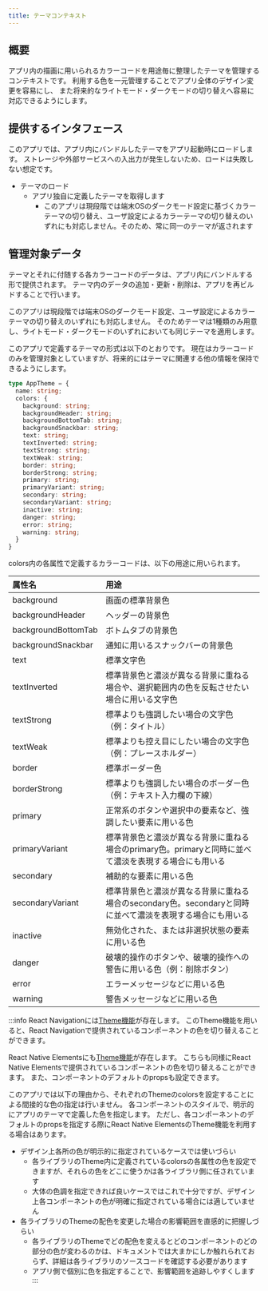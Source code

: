 ```yaml
---
title: テーマコンテキスト
---
```


## 概要

アプリ内の描画に用いられるカラーコードを用途毎に整理したテーマを管理するコンテキストです。
利用する色を一元管理することでアプリ全体のデザイン変更を容易にし、
また将来的なライトモード・ダークモードの切り替えへ容易に対応できるようにします。

## 提供するインタフェース

このアプリでは、アプリ内にバンドルしたテーマをアプリ起動時にロードします。
ストレージや外部サービスへの入出力が発生しないため、ロードは失敗しない想定です。

- テーマのロード
  - アプリ独自に定義したテーマを取得します
    - このアプリは現段階では端末OSのダークモード設定に基づくカラーテーマの切り替え、ユーザ設定によるカラーテーマの切り替えのいずれにも対応しません。そのため、常に同一のテーマが返されます

## 管理対象データ

テーマとそれに付随する各カラーコードのデータは、アプリ内にバンドルする形で提供されます。
テーマ内のデータの追加・更新・削除は、アプリを再ビルドすることで行います。

このアプリは現段階では端末OSのダークモード設定、ユーザ設定によるカラーテーマの切り替えのいずれにも対応しません。
そのためテーマは1種類のみ用意し、ライトモード・ダークモードのいずれにおいても同じテーマを適用します。

このアプリで定義するテーマの形式は以下のとおりです。
現在はカラーコードのみを管理対象としていますが、将来的にはテーマに関連する他の情報を保持できるようにします。

```typescript
type AppTheme = {
  name: string;
  colors: {
    background: string;
    backgroundHeader: string;
    backgroundBottomTab: string;
    backgroundSnackbar: string;
    text: string;
    textInverted: string;
    textStrong: string;
    textWeak: string;
    border: string;
    borderStrong: string;
    primary: string;
    primaryVariant: string;
    secondary: string;
    secondaryVariant: string;
    inactive: string;
    danger: string;
    error: string; 
    warning: string;
  }
}
```

colors内の各属性で定義するカラーコードは、以下の用途に用いられます。

| 属性名             | 用途 |
|:-------------------|:-----|
| background         | 画面の標準背景色 |
| backgroundHeader   | ヘッダーの背景色 |
| backgroundBottomTab| ボトムタブの背景色 |
| backgroundSnackbar | 通知に用いるスナックバーの背景色 |
| text               | 標準文字色 |
| textInverted       | 標準背景色と濃淡が異なる背景に重ねる場合や、選択範囲内の色を反転させたい場合に用いる文字色 |
| textStrong         | 標準よりも強調したい場合の文字色（例：タイトル） |
| textWeak           | 標準よりも控え目にしたい場合の文字色（例：プレースホルダー） |
| border             | 標準ボーダー色 |
| borderStrong       | 標準よりも強調したい場合のボーダー色（例：テキスト入力欄の下線） |
| primary            | 正常系のボタンや選択中の要素など、強調したい要素に用いる色 |
| primaryVariant     | 標準背景色と濃淡が異なる背景に重ねる場合のprimary色。primaryと同時に並べて濃淡を表現する場合にも用いる |
| secondary          | 補助的な要素に用いる色 |
| secondaryVariant   | 標準背景色と濃淡が異なる背景に重ねる場合のsecondary色。secondaryと同時に並べて濃淡を表現する場合にも用いる |
| inactive           | 無効化された、または非選択状態の要素に用いる色 |
| danger             | 破壊的操作のボタンや、破壊的操作への警告に用いる色（例：削除ボタン） |
| error              | エラーメッセージなどに用いる色 |
| warning            | 警告メッセージなどに用いる色 |

:::info
React Navigationには[Theme機能](https://reactnavigation.org/docs/themes/)が存在します。
このTheme機能を用いると、React Navigationで提供されているコンポーネントの色を切り替えることができます。

React Native Elementsにも[Theme機能](https://reactnativeelements.com/docs/customization/#theming)が存在します。
こちらも同様にReact Native Elementsで提供されているコンポーネントの色を切り替えることができます。
また、コンポーネントのデフォルトのpropsも設定できます。

このアプリでは以下の理由から、それぞれのThemeのcolorsを設定することによる間接的な色の指定は行いません。
各コンポーネントのスタイルで、明示的にアプリのテーマで定義した色を指定します。
ただし、各コンポーネントのデフォルトのpropsを指定する際にReact Native ElementsのTheme機能を利用する場合はあります。

- デザイン上各所の色が明示的に指定されているケースでは使いづらい
  - 各ライブラリのTheme内に定義されているcolorsの各属性の色を設定できますが、それらの色をどこに使うかは各ライブラリ側に任されています
  - 大体の色調を指定できれば良いケースではこれで十分ですが、デザイン上各コンポーネントの色が明確に指定されている場合には適していません
- 各ライブラリのThemeの配色を変更した場合の影響範囲を直感的に把握しづらい
  - 各ライブラリのThemeでどの配色を変えるとどのコンポーネントのどの部分の色が変わるのかは、ドキュメントでは大まかにしか触れられておらず、詳細は各ライブラリのソースコードを確認する必要があります
  - アプリ側で個別に色を指定することで、影響範囲を追跡しやすくします
:::
